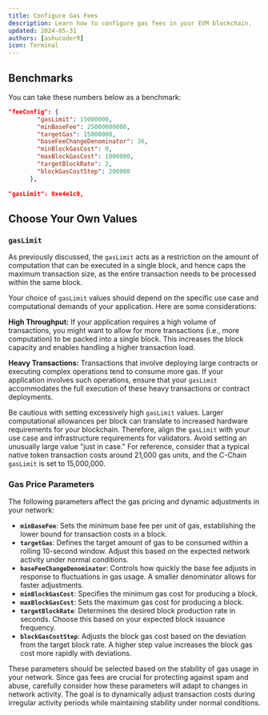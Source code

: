 ```yaml
---
title: Configure Gas Fees
description: Learn how to configure gas fees in your EVM blockchain.
updated: 2024-05-31
authors: [ashucoder9]
icon: Terminal
---
```


## Benchmarks

You can take these numbers below as a benchmark:

```json
"feeConfig": {
        "gasLimit": 15000000,
        "minBaseFee": 25000000000,
        "targetGas": 15000000,
        "baseFeeChangeDenominator": 36,
        "minBlockGasCost": 0,
        "maxBlockGasCost": 1000000,
        "targetBlockRate": 2,
        "blockGasCostStep": 200000
      },
        
"gasLimit": 0xe4e1c0,
```

## Choose Your Own Values

### `gasLimit`

As previously discussed, the `gasLimit` acts as a restriction on the amount of computation that can be executed in a single block, and hence caps the maximum transaction size, as the entire transaction needs to be processed within the same block.

Your choice of `gasLimit` values should depend on the specific use case and computational demands of your application. Here are some considerations:

**High Throughput:** If your application requires a high volume of transactions, you might want to allow for more transactions (i.e., more computation) to be packed into a single block. This increases the block capacity and enables handling a higher transaction load.

**Heavy Transactions:** Transactions that involve deploying large contracts or executing complex operations tend to consume more gas. If your application involves such operations, ensure that your `gasLimit` accommodates the full execution of these heavy transactions or contract deployments.

Be cautious with setting excessively high `gasLimit` values. Larger computational allowances per block can translate to increased hardware requirements for your blockchain. Therefore, align the `gasLimit` with your use case and infrastructure requirements for validators. Avoid setting an unusually large value "just in case." For reference, consider that a typical native token transaction costs around 21,000 gas units, and the C-Chain `gasLimit` is set to 15,000,000.

### Gas Price Parameters

The following parameters affect the gas pricing and dynamic adjustments in your network:

- **`minBaseFee`**: Sets the minimum base fee per unit of gas, establishing the lower bound for transaction costs in a block.
- **`targetGas`**: Defines the target amount of gas to be consumed within a rolling 10-second window. Adjust this based on the expected network activity under normal conditions.
- **`baseFeeChangeDenominator`**: Controls how quickly the base fee adjusts in response to fluctuations in gas usage. A smaller denominator allows for faster adjustments.
- **`minBlockGasCost`**: Specifies the minimum gas cost for producing a block.
- **`maxBlockGasCost`**: Sets the maximum gas cost for producing a block.
- **`targetBlockRate`**: Determines the desired block production rate in seconds. Choose this based on your expected block issuance frequency.
- **`blockGasCostStep`**: Adjusts the block gas cost based on the deviation from the target block rate. A higher step value increases the block gas cost more rapidly with deviations.

These parameters should be selected based on the stability of gas usage in your network. Since gas fees are crucial for protecting against spam and abuse, carefully consider how these parameters will adapt to changes in network activity. The goal is to dynamically adjust transaction costs during irregular activity periods while maintaining stability under normal conditions.
